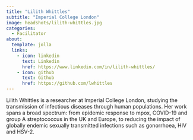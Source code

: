 ```yaml
---
title: "Lilith Whittles"
subtitle: "Imperial College London"
image: headshots/lilith-whittles.jpg
categories:
  - Facilitator
about:
  template: jolla
  links:
    - icon: linkedin
      text: Linkedin
      href: https://www.linkedin.com/in/lilith-whittles/
    - icon: github
      text: Github
      href: https://github.com/lwhittles
---
```


Lilith Whittles is a researcher at Imperial College London, studying the transmission of infectious diseases through human populations. Her work spans a broad spectrum: from epidemic response to mpox, COVID-19 and group A streptococcus in the UK and Europe, to reducing the impact of globally endemic sexually transmitted infections such as gonorrhoea, HIV and HSV-2.
